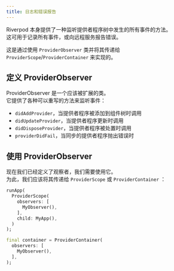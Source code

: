 ```yaml
---
title: 日志和错误报告
---
```



<!---
Riverpod natively offers a way to listen to all events happening
in the provider tree.  
This can be used to log all the events, or to report errors to a
remote service.
-->
Riverpod 本身提供了一种监听提供者程序树中发生的所有事件的方法。  
这可用于记录所有事件，或向远程服务报告错误。

<!---
This is achieved by using the `ProviderObserver` class,
and passing it to `ProviderScope`/`ProviderContainer`.
-->
这是通过使用 `ProviderObserver` 类并将其传递给
`ProviderScope`/`ProviderContainer` 来实现的。

<!---
## Defining a ProviderObserver
-->
## 定义 ProviderObserver ​

<!---
A `ProviderObserver` is a class that should be extended.  
It offers various methods which can be overridden to listen to events:
-->
ProviderObserver 是一个应该被扩展的类。  
它提供了各种可以重写的方法来监听事件：

<!---
- `didAddProvider`, called when a provider is added to the tree
- `didUpdateProvider`, called when a provider is updated
- `didDisposeProvider`, called when a provider is disposed
- `providerDidFail`, when a synchronous provider throws an error
-->
- `didAddProvider`，当提供者程序被添加到组件树时调用
- `didUpdateProvider`，当提供者程序更新时调用
- `didDisposeProvider`，当提供者程序被处置时调用
- `providerDidFail`，当同步的提供者程序抛出错误时

<AutoSnippet raw={providerObserver} />

<!---
## Using a ProviderObserver
-->
## 使用 ProviderObserver​

<!---
Now that we've defined an observer, we need to use it.  
To do so, we should pass it to either `ProviderScope` or `ProviderContainer`:
-->
现在我们已经定义了观察者，我们需要使用它。  
为此，我们应该将其传递给 `ProviderScope` 或 `ProviderContainer` ：

```dart
runApp(
  ProviderScope(
    observers: [
      MyObserver(),
    ],
    child: MyApp(),
  )
);
```

```dart
final container = ProviderContainer(
  observers: [
    MyObserver(),
  ],
);
```
